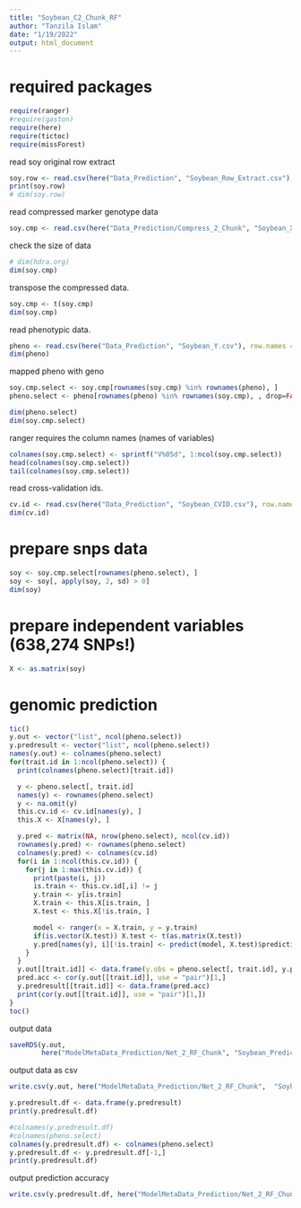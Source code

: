 ```yaml
---
title: "Soybean_C2_Chunk_RF"
author: "Tanzila Islam"
date: "1/19/2022"
output: html_document
---
```


# required packages

```r
require(ranger)
#require(gaston)
require(here)
require(tictoc)
require(missForest)
```
read soy original row extract
```r
soy.row <- read.csv(here("Data_Prediction", "Soybean_Row_Extract.csv"), header = FALSE)
print(soy.row)
# dim(soy.row)
```

read compressed marker genotype data
```r
soy.cmp <- read.csv(here("Data_Prediction/Compress_2_Chunk", "Soybean_X_C2_1.csv"), row.names = 1)
```
check the size of data
```r
# dim(hdra.org)
dim(soy.cmp)
```
transpose the compressed data.
```r
soy.cmp <- t(soy.cmp)
dim(soy.cmp)
```
read phenotypic data.
```r
pheno <- read.csv(here("Data_Prediction", "Soybean_Y.csv"), row.names = 1)
dim(pheno)
```

mapped pheno with geno
```r
soy.cmp.select <- soy.cmp[rownames(soy.cmp) %in% rownames(pheno), ]
pheno.select <- pheno[rownames(pheno) %in% rownames(soy.cmp), , drop=FALSE]
```

```r
dim(pheno.select)
dim(soy.cmp.select)
```
ranger requires the column names (names of variables)
```r
colnames(soy.cmp.select) <- sprintf("V%05d", 1:ncol(soy.cmp.select))
head(colnames(soy.cmp.select))
tail(colnames(soy.cmp.select))
```
read cross-validation ids.
```r
cv.id <- read.csv(here("Data_Prediction", "Soybean_CVID.csv"), row.names = 1)
dim(cv.id)
```
# prepare snps data

```r
soy <- soy.cmp.select[rownames(pheno.select), ]
soy <- soy[, apply(soy, 2, sd) > 0]
dim(soy)
```
# prepare independent variables (638,274 SNPs!)

```r
X <- as.matrix(soy)
```
# genomic prediction

```r
tic()
y.out <- vector("list", ncol(pheno.select))
y.predresult <- vector("list", ncol(pheno.select))
names(y.out) <- colnames(pheno.select)
for(trait.id in 1:ncol(pheno.select)) {
  print(colnames(pheno.select)[trait.id])

  y <- pheno.select[, trait.id]
  names(y) <- rownames(pheno.select)
  y <- na.omit(y)
  this.cv.id <- cv.id[names(y), ]
  this.X <- X[names(y), ]

  y.pred <- matrix(NA, nrow(pheno.select), ncol(cv.id))
  rownames(y.pred) <- rownames(pheno.select)
  colnames(y.pred) <- colnames(cv.id)
  for(i in 1:ncol(this.cv.id)) {
    for(j in 1:max(this.cv.id)) {
      print(paste(i, j))
      is.train <- this.cv.id[,i] != j
      y.train <- y[is.train]
      X.train <- this.X[is.train, ]
      X.test <- this.X[!is.train, ]

      model <- ranger(x = X.train, y = y.train)
      if(is.vector(X.test)) X.test <- t(as.matrix(X.test))
      y.pred[names(y), i][!is.train] <- predict(model, X.test)$predictions
    }
  }
  y.out[[trait.id]] <- data.frame(y.obs = pheno.select[, trait.id], y.pred)
  pred.acc <- cor(y.out[[trait.id]], use = "pair")[1,]
  y.predresult[[trait.id]] <- data.frame(pred.acc)
  print(cor(y.out[[trait.id]], use = "pair")[1,])
}
toc()
```
output data
```r
saveRDS(y.out,
        here("ModelMetaData_Prediction/Net_2_RF_Chunk", "Soybean_PredictedOutput_C2_Chunk_1.rds"))
```
output data as csv
```r
write.csv(y.out, here("ModelMetaData_Prediction/Net_2_RF_Chunk",  "Soybean_PredictedOutput_C2_Chunk_1.csv"), quote = F)
```

```r
y.predresult.df <- data.frame(y.predresult)
print(y.predresult.df)
```
```r
#colnames(y.predresult.df)
#colnames(pheno.select)
colnames(y.predresult.df) <- colnames(pheno.select)
y.predresult.df <- y.predresult.df[-1,]
print(y.predresult.df)
```
output prediction accuracy
```r
write.csv(y.predresult.df, here("ModelMetaData_Prediction/Net_2_RF_Chunk",  "Soybean_PredictionAccuracy_RF_C2_Chunk_1.csv"), quote = F)
```